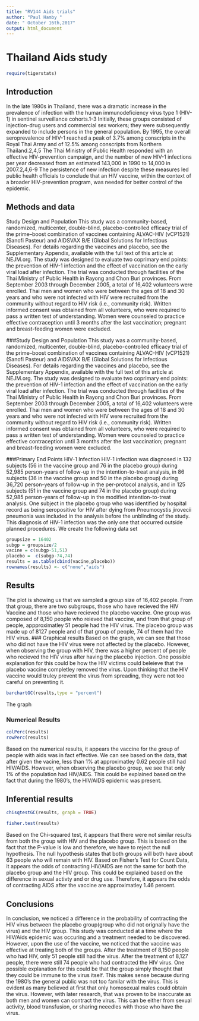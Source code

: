 ---
title: "RV144 Aids trials"
author: "Paul Hamby "
date: " October 16th,2017"
output: html_document
---


# Thailand Aids study
```{r include=FALSE}
require(tigerstats)
```

## Introduction

In the late 1980s in Thailand, there was a dramatic increase in the prevalence of infection with the human immunodeficiency virus type 1 (HIV-1) in sentinel surveillance cohorts.1-3 Initially, these groups consisted of injection-drug users and commercial sex workers; they were subsequently expanded to include persons in the general population. By 1995, the overall seroprevalence of HIV-1 reached a peak of 3.7% among conscripts in the Royal Thai Army and of 12.5% among conscripts from Northern Thailand.2,4,5 The Thai Ministry of Public Health responded with an effective HIV-prevention campaign, and the number of new HIV-1 infections per year decreased from an estimated 143,000 in 1990 to 14,000 in 2007.2,4,6-9 The persistence of new infection despite these measures led public health officials to conclude that an HIV vaccine, within the context of a broader HIV-prevention program, was needed for better control of the epidemic.



## Methods and data

Study Design and Population
This study was a community-based, randomized, multicenter, double-blind, placebo-controlled efficacy trial of the prime–boost combination of vaccines containing ALVAC-HIV (vCP1521) (Sanofi Pasteur) and AIDSVAX B/E (Global Solutions for Infectious Diseases). For details regarding the vaccines and placebo, see the Supplementary Appendix, available with the full text of this article at NEJM.org. The study was designed to evaluate two coprimary end points: the prevention of HIV-1 infection and the effect of vaccination on the early viral load after infection. The trial was conducted through facilities of the Thai Ministry of Public Health in Rayong and Chon Buri provinces. From September 2003 through December 2005, a total of 16,402 volunteers were enrolled.
Thai men and women who were between the ages of 18 and 30 years and who were not infected with HIV were recruited from the community without regard to HIV risk (i.e., community risk). Written informed consent was obtained from all volunteers, who were required to pass a written test of understanding. Women were counseled to practice effective contraception until 3 months after the last vaccination; pregnant and breast-feeding women were excluded.

###Study Design and Population
This study was a community-based, randomized, multicenter, double-blind, placebo-controlled efficacy trial of the prime–boost combination of vaccines containing ALVAC-HIV (vCP1521) (Sanofi Pasteur) and AIDSVAX B/E (Global Solutions for Infectious Diseases). For details regarding the vaccines and placebo, see the Supplementary Appendix, available with the full text of this article at NEJM.org. The study was designed to evaluate two coprimary end points: the prevention of HIV-1 infection and the effect of vaccination on the early viral load after infection. The trial was conducted through facilities of the Thai Ministry of Public Health in Rayong and Chon Buri provinces. From September 2003 through December 2005, a total of 16,402 volunteers were enrolled.
Thai men and women who were between the ages of 18 and 30 years and who were not infected with HIV were recruited from the community without regard to HIV risk (i.e., community risk). Written informed consent was obtained from all volunteers, who were required to pass a written test of understanding. Women were counseled to practice effective contraception until 3 months after the last vaccination; pregnant and breast-feeding women were excluded.

###Primary End Points
HIV-1 Infection
HIV-1 infection was diagnosed in 132 subjects (56 in the vaccine group and 76 in the placebo group) during 52,985 person-years of follow-up in the intention-to-treat analysis, in 86 subjects (36 in the vaccine group and 50 in the placebo group) during 36,720 person-years of follow-up in the per-protocol analysis, and in 125 subjects (51 in the vaccine group and 74 in the placebo group) during 52,985 person-years of follow-up in the modified intention-to-treat analysis. One subject in the placebo group who was identified by hospital record as being seropositive for HIV after dying from Pneumocystis jirovecii pneumonia was included in the analysis before the unblinding of the study. This diagnosis of HIV-1 infection was the only one that occurred outside planned procedures.
We create the following data set

```{r}
groupsize = 16402
subgp = groupsize/2
vacine = c(subgp-51,51)
placebo =  c(subgp-74,74)
results = as.table(cbind(vacine,placebo))
rownames(results) <- c("none","aids")

```


## Results
<!-- You are to add descriptive comments to explain to the reader what the plot is showing !-->
The plot is showing us that we sampled a group size of 16,402 people. From that group, there are two subgroups, those who have recieved the HIV Vaccine and those who have recieved the placebo vaccine. One group was composed of 8,150 people who reieved that vaccine, and from that group of people, appproximatley 51 people had the HIV virus. The placebo group was made up of 8127 people and of that group of people, 74 of them had the HIV virus. 
### Graphical results
<!--Display graphical evidence as to the effectiveness of the vaccine with explanations!-->
Based on the graph, we can see that those who did not have the HIV virus were not affected by the placebo. However, when observing the group with HIV, there was a higher percent of people who recieved the HIV virus after having the placebo injection. One possible explanation for this could be how the HIV victims could beleieve that the placebo vaccine completley removed the virus. Upon thinking that the HIV vaccine would truley prevent the virus from spreading, they were not too careful on preventing it.  
```{r}
barchartGC(results,type = "percent")
```
The graph 

### Numerical Results

<!--Display numerical evidence as to the effectiveness of the vaccine with explanations !--> 

```{r}
colPerc(results)
rowPerc(results)
```

Based on the numerical results, it appears the vaccine for the group of people with aids was in fact effective. We can see based on the data, that after given the vacine, less than 1% at approximatley 0.62 people still had HIV/AIDS. However, when observing the placebo group, we see that only 1% of the population had HIV/AIDS. This could be explained based on the fact that during the 1980's, the HIV/AIDS epidemic was present. 

## Inferential results

<!--Display inferential evidence as to the effectiveness of the vaccine with explanations and interpretations!-->

```{r}
chisqtestGC(results, graph = TRUE)
```
```{r}
fisher.test(results)
```
Based on the Chi-squared test, it appears that there were not similar results from both the group with HIV and the placebo group. This is based on the fact that the P-value is low and therefore, we have to reject the null hypothesis. The null hypothesis states that both groups will both have about 63 people who will remain with HIV. 
Based on Fisher's Test for Count Data, it appears the odds of contracting HIV/AIDS are not the same for both the placebo group and the HIV group. This could be explained based on the difference in sexual activty and or drug use. Therefore, it appears the odds of contracting AIDS after the vaccine are approximatley 1.46 percent. 

## Conclusions

<Summarise your results as to the effectiveness of the vaccine with explanations that could be understood by your mom>
In conclusion, we noticed a difference in the probability of contracting the HIV virus between the placebo group(group who did not orignally have the virus) and the HIV group. This study was conducted at a time where the HIV/Aids epidemic was occuring and a treatment needed to be discovered. However, upon the use of the vaccine, we noticed that the vaccine was effective at treating both of the groups. After the treatment of 8,150 people who had HIV, only 51 people still had the virus. After the treatment of 8,127 people, there were still 74 people who had contracted the HIV virus. One possible explanation for this could be that the group simply thought that they could be immune to the virus itself. This makes sense because during the 1980's the general public was not too familar with the virus. This is evident as many believed at first that only homosexual males could obtain the virus. However, with later research, that was proven to be inaccurate as both men and women can contract the virus. This can be either from sexual activity, blood transfusion, or sharing neeedles with those who have the virus. 